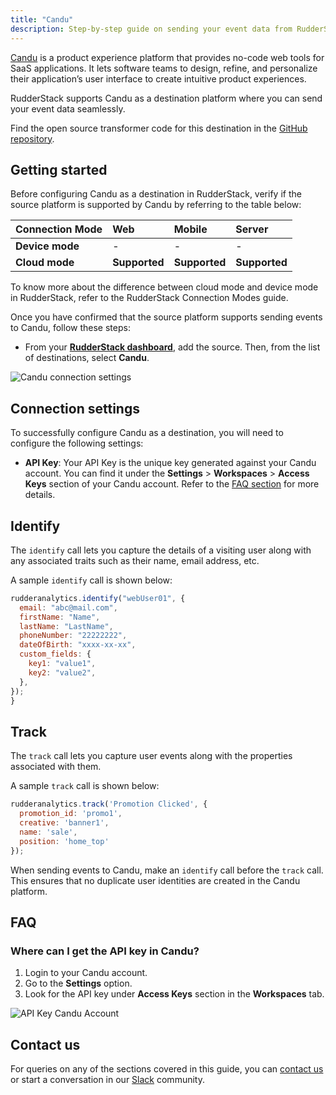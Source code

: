 ```yaml
---
title: "Candu"
description: Step-by-step guide on sending your event data from RudderStack to Candu.
---
```


[Candu](https://www.candu.ai/) is a product experience platform that provides no-code web tools for SaaS applications. It lets software teams to design, refine, and personalize their application’s user interface to create intuitive product experiences.

RudderStack supports Candu as a destination platform where you can send your event data seamlessly.


<div class="infoBlock">
Find the open source transformer code for this destination in the <a href="https://github.com/rudderlabs/rudder-transformer/tree/master/v0/destinations/candu">GitHub repository</a>.
</div>

## Getting started

Before configuring Candu as a destination in RudderStack, verify if the source platform is supported by Candu by referring to the table below:

| **Connection Mode** | **Web**       | **Mobile**    | **Server**    |
| :------------------ | :------------ | :------------ | :------------ |
| **Device mode**     | -             | -             | -             |
| **Cloud mode**      | **Supported** | **Supported** | **Supported** |


<div class="infoBlock">
To know more about the difference between cloud mode and device mode in RudderStack, refer to the <Link to="/destinations/rudderstack-connection-modes/">RudderStack Connection Modes</Link> guide.
</div>

Once you have confirmed that the source platform supports sending events to Candu, follow these steps:

- From your [**RudderStack dashboard**](https://app.rudderstack.com/), add the source. Then, from the list of destinations, select **Candu**.

<img src="../../assets/event-stream-destinations/candu-connection-settings.png" alt="Candu connection settings"/>

## Connection settings

To successfully configure Candu as a destination, you will need to configure the following settings:

- **API Key**: Your API Key is the unique key generated against your Candu account. You can find it under the **Settings** > **Workspaces** > **Access Keys** section of your Candu account. Refer to the [FAQ section](#faq) for more details.


## Identify

The `identify` call lets you capture the details of a visiting user along with any associated traits such as their name, email address, etc.

A sample `identify` call is shown below:

```javascript
rudderanalytics.identify("webUser01", {
  email: "abc@mail.com",
  firstName: "Name",
  lastName: "LastName",
  phoneNumber: "22222222",
  dateOfBirth: "xxxx-xx-xx",
  custom_fields: {
    key1: "value1",
    key2: "value2",
  },
});
}
```


## Track

The `track` call lets you capture user events along with the properties associated with them.

A sample `track` call is shown below:

```javascript
rudderanalytics.track('Promotion Clicked', {
  promotion_id: 'promo1',
  creative: 'banner1',
  name: 'sale',
  position: 'home_top'
});
```

<div class="warningBlock">

When sending events to Candu, make an `identify` call before the `track` call. This ensures that no duplicate user identities are created in the Candu platform.

</div>

## FAQ

### Where can I get the API key in Candu?

1. Login to your Candu account.
2. Go to the **Settings** option.
3. Look for the API key under **Access Keys** section in the **Workspaces** tab.
<img src="../../assets/event-stream-destinations/candu-api-key.png" alt="API Key Candu Account"/>


## Contact us

For queries on any of the sections covered in this guide, you can [contact us](mailto:%20docs@rudderstack.com) or start a conversation in our [Slack](https://rudderstack.com/join-rudderstack-slack-community) community.
